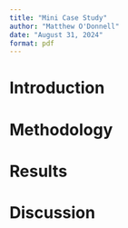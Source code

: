 ```yaml
---
title: "Mini Case Study"
author: "Matthew O'Donnell"
date: "August 31, 2024"
format: pdf
---
```


# Introduction

# Methodology

# Results

# Discussion